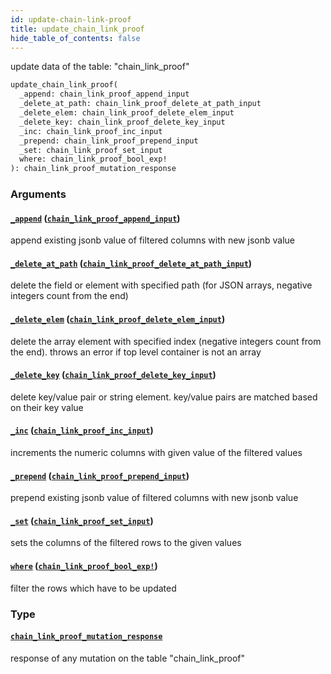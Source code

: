 ```yaml
---
id: update-chain-link-proof
title: update_chain_link_proof
hide_table_of_contents: false
---
```


update data of the table: "chain_link_proof"

```graphql
update_chain_link_proof(
  _append: chain_link_proof_append_input
  _delete_at_path: chain_link_proof_delete_at_path_input
  _delete_elem: chain_link_proof_delete_elem_input
  _delete_key: chain_link_proof_delete_key_input
  _inc: chain_link_proof_inc_input
  _prepend: chain_link_proof_prepend_input
  _set: chain_link_proof_set_input
  where: chain_link_proof_bool_exp!
): chain_link_proof_mutation_response
```

### Arguments

#### [`_append`](#) ([`chain_link_proof_append_input`](../inputs/chain-link-proof-append-input))

append existing jsonb value of filtered columns with new jsonb value

#### [`_delete_at_path`](#) ([`chain_link_proof_delete_at_path_input`](../inputs/chain-link-proof-delete-at-path-input))

delete the field or element with specified path (for JSON arrays, negative integers count from the end)

#### [`_delete_elem`](#) ([`chain_link_proof_delete_elem_input`](../inputs/chain-link-proof-delete-elem-input))

delete the array element with specified index (negative integers count from the end). throws an error if top level container is not an array

#### [`_delete_key`](#) ([`chain_link_proof_delete_key_input`](../inputs/chain-link-proof-delete-key-input))

delete key/value pair or string element. key/value pairs are matched based on their key value

#### [`_inc`](#) ([`chain_link_proof_inc_input`](../inputs/chain-link-proof-inc-input))

increments the numeric columns with given value of the filtered values

#### [`_prepend`](#) ([`chain_link_proof_prepend_input`](../inputs/chain-link-proof-prepend-input))

prepend existing jsonb value of filtered columns with new jsonb value

#### [`_set`](#) ([`chain_link_proof_set_input`](../inputs/chain-link-proof-set-input))

sets the columns of the filtered rows to the given values

#### [`where`](#) ([`chain_link_proof_bool_exp!`](../inputs/chain-link-proof-bool-exp))

filter the rows which have to be updated

### Type

#### [`chain_link_proof_mutation_response`](../objects/chain-link-proof-mutation-response)

response of any mutation on the table "chain_link_proof"
